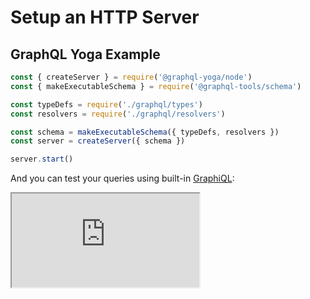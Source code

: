 # Setup an HTTP Server

## GraphQL Yoga Example

```js
const { createServer } = require('@graphql-yoga/node')
const { makeExecutableSchema } = require('@graphql-tools/schema')

const typeDefs = require('./graphql/types')
const resolvers = require('./graphql/resolvers')

const schema = makeExecutableSchema({ typeDefs, resolvers })
const server = createServer({ schema })

server.start()
```

And you can test your queries using built-in [GraphiQL](https://github.com/graphql/graphiql/tree/master/packages/graphiql):

<iframe
  src="https://codesandbox.io/s/github/dotansimha/graphql-yoga/tree/main/examples/hello-world"
  className="!h-[600px]"
  title="Yoga Hello world example"
/>

## Adding Subscriptions Support

You can check GraphQL Yoga's [dedicated docs](https://graphql-yoga.com/docs/features/subscriptions#subscriptions) for more information about Subscriptions.
